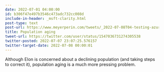 ```yaml
---
date: 2022-07-01 04:00:00
id: b306f47e497b3546c473adc732cc008d
include-in-header: _msft-clarity.html
post-type: text
post-url: https://www.meyerperin.com/tweets/_2022-07-08T04-testing-azure.html
title: Population aging
tweet-url: https://twitter.com/user/status/1547036731274305538
twitter-posted: 2022-07-07 23:07:25.576157
twitter-target-date: 2022-07-08 00:00:01
---
```

Although Elon is concerned about a declining population (and taking steps to correct it), population aging is a much more pressing problem.